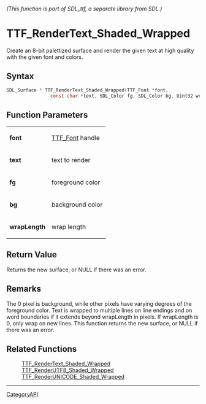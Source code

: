 ====== (This function is part of SDL_ttf, a separate library from SDL.) ======
= TTF_RenderText_Shaded_Wrapped =

Create an 8-bit palettized surface and render the given text at high quality with the given font and colors.

== Syntax ==

<syntaxhighlight lang='c'>
SDL_Surface * TTF_RenderText_Shaded_Wrapped(TTF_Font *font,
                const char *text, SDL_Color fg, SDL_Color bg, Uint32 wrapLength);
</syntaxhighlight>

== Function Parameters ==

{|
|'''font'''
|[[TTF_Font]] handle
|-
|'''text'''
|text to render
|-
|'''fg'''
|foreground color
|-
|'''bg'''
|background color
|-
|'''wrapLength'''
|wrap length
|}

== Return Value ==

Returns the new surface, or NULL if there was an error.

== Remarks ==

The 0 pixel is background, while other pixels have varying degrees of the
foreground color. Text is wrapped to multiple lines on line endings and on
word boundaries if it extends beyond wrapLength in pixels. If wrapLength is
0, only wrap on new lines. This function returns the new surface, or NULL
if there was an error.

== Related Functions ==

:[[TTF_RenderText_Shaded_Wrapped]]
:[[TTF_RenderUTF8_Shaded_Wrapped]]
:[[TTF_RenderUNICODE_Shaded_Wrapped]]

----
[[CategoryAPI]]


